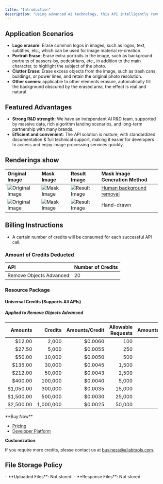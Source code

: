 ```yaml
---
title: "Introduction"
description: "Using advanced AI technology, this API intelligently removes unwanted objects such as text and people from images based on a provided mask image. It enables fast, precise editing, making it easy to erase specific elements while preserving the integrity of the remaining content."
---
```



## Application Scenarios

- **Logo erasure**: Erase common logos in images, such as logos, text, subtitles, etc., which can be used for image material re-creation.
- **Portrait Erase**: Erase extra portraits in the image, such as background portraits of passers-by, pedestrians, etc., in addition to the main character, to highlight the subject of the photo.
- **Clutter Erase**: Erase excess objects from the image, such as trash cans, buildings, or power lines, and retain the original photo resolution.
- **Other scenes**: applicable to other elements erasure, automatically fill the background obscured by the erased area, the effect is real and natural

## Featured Advantages

- **Strong R&D strength**: We have an independent AI R&D team, supported by massive data, rich algorithm landing scenarios, and long-term partnership with many brands.
- **Efficient and convenient**: The API solution is mature, with standardized documentation & full technical support, making it easier for developers to access and enjoy image processing services quickly.

## Renderings show

| Original Image                                                                                         | Mask Image                                                                                       | Result Image                                                                                         | Mask Image Generation Method                                                  |
|:-------------------------------------------------------------------------------------------------------|:-------------------------------------------------------------------------------------------------|:-----------------------------------------------------------------------------------------------------|:------------------------------------------------------------------------------|
| ![Original Image](https://ai-resource.ailabtools.com/remove-objects-advanced/doc/OriginalImage-1.webp) | ![Mask Image](https://ai-resource.ailabtools.com/remove-objects-advanced/doc/MaskImage-1-1.webp) | ![Result Image](https://ai-resource.ailabtools.com/remove-objects-advanced/doc/ResultImage-1-1.webp) | [Human background removal](ai-cutout/portrait/portrait-background-removal) |
| ![Original Image](https://ai-resource.ailabtools.com/remove-objects-advanced/doc/OriginalImage-1.webp) | ![Mask Image](https://ai-resource.ailabtools.com/remove-objects-advanced/doc/MaskImage-1-2.webp) | ![Result Image](https://ai-resource.ailabtools.com/remove-objects-advanced/doc/ResultImage-1-2.webp) | Hand-drawn                                                                    |

## Billing Instructions

- A certain number of credits will be consumed for each successful API call.

### Amount of Credits Deducted

| API                     | Number of Credits |
|:------------------------|:------------------|
| Remove Objects Advanced | 20                |

### Resource Package

#### Universal Credits (Supports All APIs)

##### Applied to Remove Objects Advanced

|   Amounts |   Credits | Amounts/Credit | Allowable Requests | Amounts/Request |
|----------:|----------:|---------------:|-------------------:|----------------:|
|    $12.00 |     2,000 |        $0.0060 |                100 |         $0.1200 |
|    $27.50 |     5,000 |        $0.0055 |                250 |         $0.1100 |
|    $50.00 |    10,000 |        $0.0050 |                500 |         $0.1000 |
|   $135.00 |    30,000 |        $0.0045 |              1,500 |         $0.0900 |
|   $212.00 |    50,000 |        $0.0043 |              2,500 |         $0.0860 |
|   $400.00 |   100,000 |        $0.0040 |              5,000 |         $0.0800 |
| $1,050.00 |   300,000 |        $0.0035 |             15,000 |         $0.0700 |
| $1,500.00 |   500,000 |        $0.0030 |             25,000 |         $0.0600 |
| $2,500.00 | 1,000,000 |        $0.0025 |             50,000 |         $0.0500 |
<Tip>
**Buy Now**

- <a href="https://www.ailabtools.com/price?tab=developer" target="_blank">Pricing</a>
- <a href="https://www.ailabtools.com/developer-platform" target="_blank">Developer Platform</a>

**Customization**

If you require more credits, please contact us at <a href="mailto:business@ailabtools.com">business@ailabtools.com</a>.
</Tip>
## File Storage Policy
<Tip>
- **Uploaded Files**: Not stored.
- **Response Files**: Not stored.
</Tip>